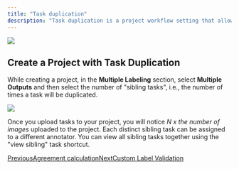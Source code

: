 ```yaml
---
title: "Task duplication"
description: "Task duplication is a project workflow setting that allows you to create N tasks from a single image so that N different labelers can annotate the image N times."
---
```


![](/images/project-settings-and-configuration/multiple-labeling/files%2Fv0%2Fb%2Fgitbook-x-prod.appspot.com%2Fo%2Fspaces%252F-MKt1BePyOQuVTnMGssE%252Fuploads%252FsDeuYdmHJ6fEelSHWKpG%252FRedBrick%2520AI%25202024-04-08%2520at%252016.46.46%25402x.png)

## Create a Project with Task Duplication

While creating a project, in the **Multiple Labeling** section, select **Multiple Outputs** and then select the number of "sibling tasks", i.e., the number of times a task will be duplicated.

![](/images/project-settings-and-configuration/multiple-labeling/files%2Fv0%2Fb%2Fgitbook-x-prod.appspot.com%2Fo%2Fspaces%252F-MKt1BePyOQuVTnMGssE%252Fuploads%252FWwjKRUdjuemjzTlMZ4z6%252FRedBrick%2520AI%25202024-04-08%2520at%252016.48.05%25402x.png)

Once you upload tasks to your project, you will notice *N x the number of images* uploaded to the project. Each distinct sibling task can be assigned to a different annotator. You can view all sibling tasks together using the "view sibling" task shortcut.

[PreviousAgreement calculation](/project-settings-and-configuration/multiple-labeling/consensus/agreement-calculation)[NextCustom Label Validation](/project-settings-and-configuration/custom-label-validation)
